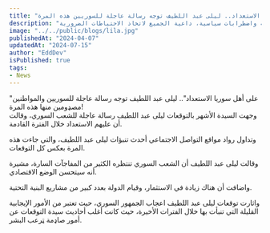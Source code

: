 ```yaml
---
title: "على أهل سوريا الاستعداد.. ليلى عبد اللطيف توجه رسالة عاجلة للسوريين هذه المرة!"
description: "تكشف ليلى عبد اللطيف توقعات صادمة حول مستقبل العالم، محذرة من كوارث طبيعية واضطرابات سياسية، داعية الجميع لاتخاذ الاحتياطات الضرورية."
image: "../../public/blogs/lila.jpg"
publishedAt: "2024-04-07"
updatedAt: "2024-07-15"
author: "EddDev"
isPublished: true
tags:
- News
---
```


"على أهل سوريا الاستعداد".. ليلى عبد اللطيف توجه رسالة عاجلة للسوريين والمواطنين مصډومين منها هذه المرة!  
وجهت السيدة الأشهر بالتوقعات ليلى عبد اللطيف رسالة عاجلة للشعب السوري، وقالت أن عليهم الاستعداد خلال الفترة القادمة.

وتداول رواد مواقع التواصل الاجتماعي أحدث تنبؤات ليلى عبد اللطيف، والتي جاءت هذه المرة بعكس كل التوقعات.

وقالت ليلى عبد اللطيف أن الشعب السوري تنتظره الكثير من المفاجآت السارة، مشيرة أنه سيتحسن الوضع الاقتصادي.

واضافت أن هناك زيادة في الاستثمار، وقيام الدولة بعدد كبير من مشاريع البنية التحتية.

واثارت توقعات ليلى عبد اللطيف اعجاب الجمهور السوري، حيث تعتبر من الأمور الإيجابية القليلة التي تنبأت بها خلال الفترات الأخيرة، حيث كانت أغلب أحاديث سيدة التوقعات عن أمور صاډمة ټرعب البشر.